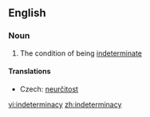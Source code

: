==English==
{{wikipedia}}
===Noun===
{{en-noun|-}}

# The condition of being [[indeterminate]]

====Translations====
{{trans-top|condition}}
*Czech: [[neurčitost]] {{f}}
{{trans-mid}}
{{trans-bottom}}

[[vi:indeterminacy]]
[[zh:indeterminacy]]
